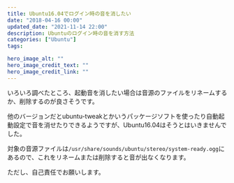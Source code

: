 ```yaml
---
title: Ubuntu16.04でログイン時の音を消したい
date: "2018-04-16 00:00"
updated_date: "2021-11-14 22:00"
description: Ubuntuのログイン時の音を消す方法
categories: ["Ubuntu"]
tags:

hero_image_alt: ""
hero_image_credit_text: ""
hero_image_credit_link: ""
---
```

いろいろ調べたところ、起動音を消したい場合は音源のファイルをリネームするか、削除するのが良さそうです。

他のバージョンだとubuntu-tweakとかいうパッケージソフトを使ったり自動起動設定で音を消せたりできるようですが、Ubuntu16.04はそうとはいきませんでした。

対象の音源ファイルは`/usr/share/sounds/ubuntu/stereo/system-ready.ogg`にあるので、これをリネームまたは削除すると音が出なくなります。

ただし、自己責任でお願いします。

